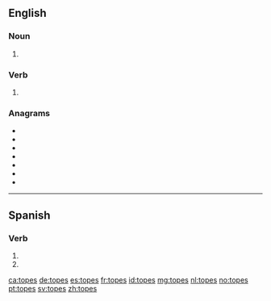 {{also|topés}}
==English==

===Noun===
{{head|en|noun plural form}}

# {{plural of|tope|lang=en}}

===Verb===
{{head|en|verb form}}

# {{en-third-person singular of|tope}}

===Anagrams===
* {{l|en|estop}}
* {{l|en|ETOPS}}
* {{l|en|pesto}}
* {{l|en|poets}}
* {{l|en|poset}}
* {{l|en|stoep}}
* {{l|en|stope}}

----

==Spanish==

===Verb===
{{es-verb-form}}

# {{es-verb form of|ending=ar|mood=imperative|sense=negative|pers=2|formal=no|number=singular|topar}}
# {{es-verb form of|ending=ar|mood=subjunctive|tense=present|pers=2|formal=no|number=singular|topar}}

[[ca:topes]]
[[de:topes]]
[[es:topes]]
[[fr:topes]]
[[id:topes]]
[[mg:topes]]
[[nl:topes]]
[[no:topes]]
[[pt:topes]]
[[sv:topes]]
[[zh:topes]]